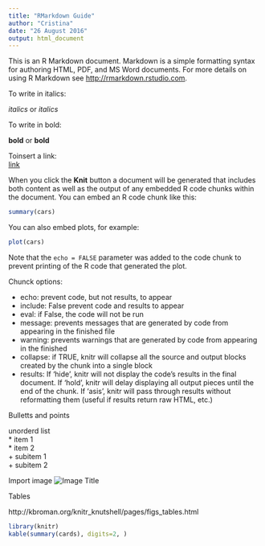 ```yaml
---
title: "RMarkdown Guide"
author: "Cristina"
date: "26 August 2016"
output: html_document
---
```


This is an R Markdown document. Markdown is a simple formatting syntax for authoring HTML, PDF, and MS Word documents. For more details on using R Markdown see <http://rmarkdown.rstudio.com>.


To write in italics: 

_italics_  or *italics* 

To write in bold: 

__bold__ or **bold**

Toinsert a link:  
[link](https://www.rstudio.com/wp-content/uploads/2015/03/rmarkdown-reference.pdf)





When you click the **Knit** button a document will be generated that includes both content as well as the output of any embedded R code chunks within the document. You can embed an R code chunk like this:

```r
summary(cars)
```

You can also embed plots, for example:

```r
plot(cars)
```

Note that the `echo = FALSE` parameter was added to the code chunk to prevent printing of the R code that generated the plot.

Chunck options: 

* echo: prevent code, but not results, to appear  
* include: False prevent code and results to appear  
* eval: if False, the code will not be run  
* message: prevents messages that are generated by code from appearing in the finished file   
* warning: prevents warnings that are generated by code from appearing in the finished  
* collapse: if TRUE, knitr will collapse all the source and output blocks created by the chunk into a single block  
* results: If 'hide', knitr will not display the code’s results in the final document. If  'hold', knitr will delay displaying all output pieces until the end of the chunk. If 'asis', knitr will pass through results without reformatting them (useful if results return raw HTML, etc.)  


Bulletts and points

unorderd list  
* item 1  
* item 2  
    + subitem 1  
    + subitem 2


Import image
![Image Title](Path/To/Your/Figure.png)












Tables

http://kbroman.org/knitr_knutshell/pages/figs_tables.html

```r
library(knitr)
kable(summary(cards), digits=2, )
```


